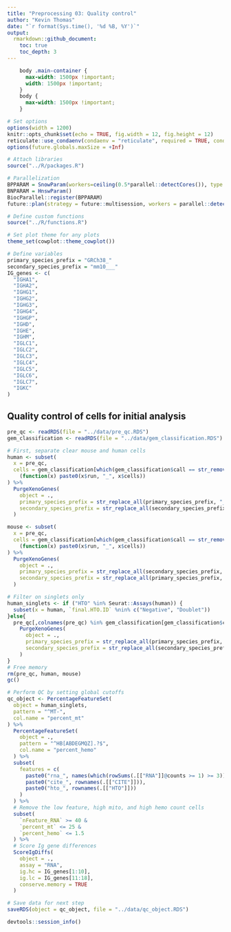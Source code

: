 ```yaml
---
title: "Preprocessing 03: Quality control"
author: "Kevin Thomas"
date: "`r format(Sys.time(), '%d %B, %Y')`"
output:
  rmarkdown::github_document:
    toc: true
    toc_depth: 3
---
```


```css
    body .main-container {
      max-width: 1500px !important;
      width: 1500px !important;
    }
    body {
      max-width: 1500px !important;
    }
```

```r
# Set options
options(width = 1200)
knitr::opts_chunk$set(echo = TRUE, fig.width = 12, fig.height = 12)
reticulate::use_condaenv(condaenv = "reticulate", required = TRUE, conda = "~/conda/bin/conda")
options(future.globals.maxSize = +Inf)

# Attach libraries
source("../R/packages.R")

# Parallelization
BPPARAM = SnowParam(workers=ceiling(0.5*parallel::detectCores()), type = "SOCK")
BNPARAM = HnswParam()
BiocParallel::register(BPPARAM)
future::plan(strategy = future::multisession, workers = parallel::detectCores())

# Define custom functions
source("../R/functions.R")

# Set plot theme for any plots
theme_set(cowplot::theme_cowplot())

# Define variables
primary_species_prefix = "GRCh38_"
secondary_species_prefix = "mm10___"
IG_genes <- c(
  "IGHA1",
  "IGHA2",
  "IGHG1",
  "IGHG2",
  "IGHG3",
  "IGHG4",
  "IGHGP",
  "IGHD",
  "IGHE",
  "IGHM",
  "IGLC1",
  "IGLC2",
  "IGLC3",
  "IGLC4",
  "IGLC5",
  "IGLC6",
  "IGLC7",
  "IGKC"
)
```

## Quality control of cells for initial analysis

```r
pre_qc <- readRDS(file = "../data/pre_qc.RDS")
gem_classification <- readRDS(file = "../data/gem_classification.RDS")
```

```r
# First, separate clear mouse and human cells
human <- subset(
  x = pre_qc,
  cells = gem_classification[which(gem_classification$call == str_remove_all(primary_species_prefix, "_")),] %>%
    (function(x) paste0(x$run, "_", x$cells))
) %>%
  PurgeXenoGenes(
    object = .,
    primary_species_prefix = str_replace_all(primary_species_prefix, "_", "-"),
    secondary_species_prefix = str_replace_all(secondary_species_prefix, "_", "-")
  )

mouse <- subset(
  x = pre_qc,
  cells = gem_classification[which(gem_classification$call == str_remove_all(secondary_species_prefix, "_")),] %>%
    (function(x) paste0(x$run, "_", x$cells))
) %>%
  PurgeXenoGenes(
    object = .,
    primary_species_prefix = str_replace_all(secondary_species_prefix, "_", "-"),
    secondary_species_prefix = str_replace_all(primary_species_prefix, "_", "-")
  )
```

```r
# Filter on singlets only
human_singlets <- if ("HTO" %in% Seurat::Assays(human)) {
  subset(x = human, `final.HTO.ID` %nin% c("Negative", "Doublet"))
}else{
  pre_qc[,colnames(pre_qc) %in% gem_classification[gem_classification$call == str_remove(primary_species_prefix, "_"),]$sample_barcode] %>%
    PurgeXenoGenes(
      object = .,
      primary_species_prefix = str_replace_all(primary_species_prefix, "_", "-"),
      secondary_species_prefix = str_replace_all(secondary_species_prefix, "_", "-")
    )
}
# Free memory
rm(pre_qc, human, mouse)
gc()
```

```r
# Perform QC by setting global cutoffs
qc_object <- PercentageFeatureSet(
  object = human_singlets,
  pattern = "^MT-",
  col.name = "percent_mt"
) %>%
  PercentageFeatureSet(
    object = .,
    pattern = "^HB[ABDEGMQZ].?$",
    col.name = "percent_hemo"
  ) %>%
  subset(
    features = c(
      paste0("rna_", names(which(rowSums(.[["RNA"]]@counts >= 1) >= 3))),
      paste0("cite_", rownames(.[["CITE"]])),
      paste0("hto_", rownames(.[["HTO"]]))
    )
  ) %>%
  # Remove the low feature, high mito, and high hemo count cells
  subset(
    `nFeature_RNA` >= 40 &
    `percent_mt` <= 25 &
    `percent_hemo` <= 1.5
  ) %>%
  # Score Ig gene differences
  ScoreIgDiffs(
    object = .,
    assay = "RNA",
    ig.hc = IG_genes[1:10],
    ig.lc = IG_genes[11:18],
    conserve.memory = TRUE
  )
```

```r
# Save data for next step
saveRDS(object = qc_object, file = "../data/qc_object.RDS")
```

```r
devtools::session_info()
```